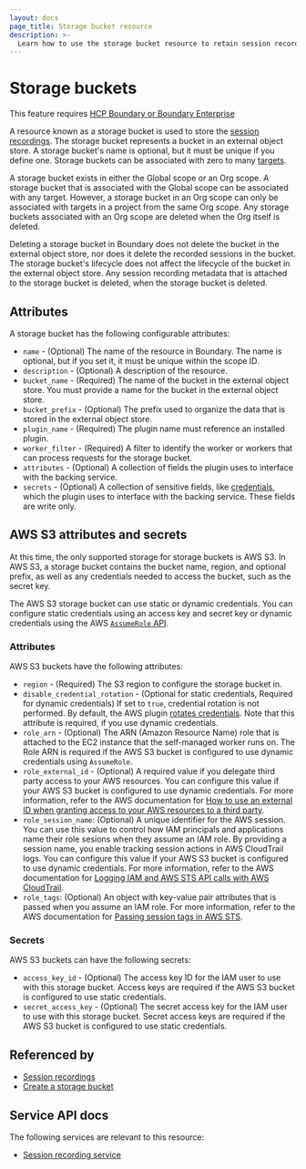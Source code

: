 ```yaml
---
layout: docs
page_title: Storage bucket resource
description: >-
  Learn how to use the storage bucket resource to retain session recordings for compliance. Understand storage bucket attributes and how scopes affect storage.
---
```


# Storage buckets

<EnterpriseAlert product="boundary">This feature requires <a href="https://www.hashicorp.com/products/boundary">HCP Boundary or Boundary Enterprise</a></EnterpriseAlert>

A resource known as a storage bucket is used to store the [session recordings][].
The storage bucket represents a bucket in an external object store.
A storage bucket's name is optional, but it must be unique if you define one.
Storage buckets can be associated with zero to many [targets][].

A storage bucket exists in either the Global scope or an Org scope.
A storage bucket that is associated with the Global scope can be associated with any target.
However, a storage bucket in an Org scope can only be associated with targets in a project from the same Org scope.
Any storage buckets associated with an Org scope are deleted when the Org itself is deleted.

Deleting a storage bucket in Boundary does not delete the bucket in the external object store, nor does it delete the recorded sessions in the bucket.
The storage bucket's lifecycle does not affect the lifecycle of the bucket in the external object store.
Any session recording metadata that is attached to the storage bucket is deleted, when the storage bucket is deleted.

## Attributes

A storage bucket has the following configurable attributes:

- `name` - (Optional) The name of the resource in Boundary.
The name is optional, but if you set it, it must be unique within the scope ID.
- `description` - (Optional) A description of the resource.
- `bucket_name` - (Required) The name of the bucket in the external object store.
You must provide a name for the bucket in the external object store.
- `bucket_prefix` - (Optional) The prefix used to organize the data that is stored in the external object store.
- `plugin_name` - (Required) The plugin name must reference an installed plugin.
- `worker_filter` - (Required) A filter to identify the worker or workers that can process requests for the storage bucket.
- `attributes` - (Optional) A collection of fields the plugin uses to interface with the backing service.
- `secrets` - (Optional) A collection of sensitive fields, like [credentials][], which the plugin uses to interface with the backing service.
These fields are write only.

## AWS S3 attributes and secrets

At this time, the only supported storage for storage buckets is AWS S3.
In AWS S3, a storage bucket contains the bucket name, region, and optional prefix, as well as any credentials needed to access the bucket, such as the secret key.

The AWS S3 storage bucket can use static or dynamic credentials.
You can configure static credentials using an access key and secret key or dynamic credentials using the AWS [`AssumeRole` API](https://docs.aws.amazon.com/STS/latest/APIReference/API_AssumeRole).

### Attributes

AWS S3 buckets have the following attributes:

- `region` - (Required) The S3 region to configure the storage bucket in.
- `disable_credential_rotation` - (Optional for static credentials, Required for dynamic credentials) If set to `true`, credential rotation is not performed.
By default, the AWS plugin [rotates credentials](https://github.com/hashicorp/boundary-plugin-aws/blob/main/README.md#credential-rotation).
Note that this attribute is required, if you use dynamic credentials.
- `role_arn` - (Optional) The ARN (Amazon Resource Name) role that is attached to the EC2 instance that the self-managed worker runs on.
The Role ARN is required if the AWS S3 bucket is configured to use dynamic credentials using `AssumeRole`.
- `role_external_id` - (Optional) A required value if you delegate third party access to your AWS resources.
You can configure this value if your AWS S3 bucket is configured to use dynamic credentials.
For more information, refer to the AWS documentation for [How to use an external ID when granting access to your AWS resources to a third party](https://docs.aws.amazon.com/IAM/latest/UserGuide/id_roles_create_for-user_externalid.html).
- `role_session_name`: (Optional) A unique identifier for the AWS session.
You can use this value to control how IAM principals and applications name their role sesions when they assume an IAM role.
By providing a session name, you enable tracking session actions in AWS CloudTrail logs.
You can configure this value if your AWS S3 bucket is configured to use dynamic credentials.
For more information, refer to the AWS documentation for [Logging IAM and AWS STS API calls with AWS CloudTrail](https://docs.aws.amazon.com/IAM/latest/UserGuide/cloudtrail-integration.html).
- `role_tags`: (Optional) An object with key-value pair attributes that is passed when you assume an IAM role.
For more information, refer to the AWS documentation for [Passing session tags in AWS STS](https://docs.aws.amazon.com/IAM/latest/UserGuide/id_session-tags.html).

### Secrets

AWS S3 buckets can have the following secrets:

- `access_key_id` - (Optional) The access key ID for the IAM user to use with this storage bucket.
Access keys are required if the AWS S3 bucket is configured to use static credentials.
- `secret_access_key` - (Optional) The secret access key for the IAM user to use with this storage bucket.
Secret access keys are required if the AWS S3 bucket is configured to use static credentials.

## Referenced by

- [Session recordings](/boundary/docs/domain-model/session-recordings)
- [Create a storage bucket](/boundary/docs/session-recording/configuration/create-storage-bucket)

## Service API docs

The following services are relevant to this resource:

- [Session recording service](/boundary/api-docs/session-recording-service)

[session recordings]: /boundary/docs/domain-model/session-recordings
[credentials]: /boundary/docs/domain-model/credentials
[targets]: /boundary/docs/domain-model/targets
[scope]: /boundary/docs/domain-model/scopes